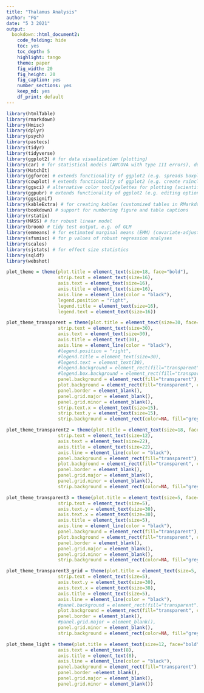 ---
title: "Thalamus Analysis"
author: "FG"
date: "5 3 2021"
output: 
  bookdown::html_document2:
    code_folding: hide
    toc: yes
    toc_depth: 5
    highlight: tango
    theme: paper
    fig_width: 20
    fig_height: 20
    fig_caption: yes
    number_sections: yes
    keep_md: yes
    df_print: default
---

```{r library, results='hide', message=FALSE, warning=FALSE} 
library(htmlTable)
library(rmarkdown)
library(Hmisc)
library(dplyr)
library(psych)
library(pastecs)
library(tidyr)
library(tidyverse)
library(ggplot2) # for data visualization (plotting)
library(car) # for statistical models (ANCOVA with type III errors), dummy coding
library(MatchIt)
library(ggforce) # extends functionality of ggplot2 (e.g. spreads boxplot facets (facet_wrap) over multiple pages)
library(cowplot) # extends functionality of ggplot2 (e.g. create raincloud plots)
library(ggsci) # alternative color tool/palettes for plotting (scientific journal style)
library(ggpubr) # extends functionality of ggplot2 (e.g. editing options for publication)
library(ggsignif)
library(kableExtra) # for creating kables (customized tables in RMarkdown output with styling options)
library(bookdown) # support for numbering figure and table captions
library(rstatix)
library(MASS) # for robust linear model
library(broom) # tidy test output, e.g. of GLM
library(emmeans) # for estimated marginal means (EMM) (covariate-adjusted means in ANCOVA)
library(sfsmisc) # for p values of robust regression analyses
library(scales)
library(sjstats) # for effect size statistics
library(sqldf)
library(webshot)
```

```{r figuresettings, results='hide', include=TRUE, message=FALSE, warning=FALSE}
plot_theme = theme(plot.title = element_text(size=18, face="bold"),
                   strip.text = element_text(size=16), 
                   axis.text = element_text(size=16), 
                   axis.title = element_text(size=16), 
                   axis.line = element_line(color = "black"), 
                   legend.position = "right", 
                   legend.title = element_text(size=16), 
                   legend.text = element_text(size=16)) 

plot_theme_transparent = theme(plot.title = element_text(size=30, face="bold"), 
                   strip.text = element_text(size=30), 
                   axis.text = element_text(size=30), 
                   axis.title = element_text(30), 
                   axis.line = element_line(color = "black"), 
                   #legend.position = "right", 
                   #legend.title = element_text(size=30), 
                   #legend.text = element_text(30),
                   #legend.background = element_rect(fill="transparent"),
                   #legend.box.background = element_rect(fill="transparent"),
                   panel.background = element_rect(fill="transparent"), 
                   plot.background = element_rect(fill="transparent", color=NA), 
                   panel.border = element_blank(),
                   panel.grid.major = element_blank(), 
                   panel.grid.minor = element_blank(),
                   strip.text.x = element_text(size=15),
                   strip.text.y = element_text(size=15),
                   strip.background = element_rect(color=NA, fill="grey90"))

plot_theme_transparent2 = theme(plot.title = element_text(size=18, face="bold"), 
                   strip.text = element_text(size=12), 
                   axis.text = element_text(size=22), 
                   axis.title = element_text(size=22), 
                   axis.line = element_line(color = "black"), 
                   panel.background = element_rect(fill="transparent"), 
                   plot.background = element_rect(fill="transparent", color=NA), 
                   panel.border = element_blank(),
                   panel.grid.major = element_blank(), 
                   panel.grid.minor = element_blank(), 
                   strip.background = element_rect(color=NA, fill="grey90"))

plot_theme_transparent3 = theme(plot.title = element_text(size=5, face="bold"), 
                   strip.text = element_text(size=5), 
                   axis.text.y = element_text(size=30),
                   axis.text.x = element_text(size=30),
                   axis.title = element_text(size=5), 
                   axis.line = element_line(color = "black"), 
                   panel.background = element_rect(fill="transparent"), 
                   plot.background = element_rect(fill="transparent", color=NA), 
                   panel.border = element_blank(),
                   panel.grid.major = element_blank(), 
                   panel.grid.minor = element_blank(), 
                   strip.background = element_rect(color=NA, fill="grey90"))

plot_theme_transparent3_grid = theme(plot.title = element_text(size=5, face="bold"), 
                   strip.text = element_text(size=5), 
                   axis.text.y = element_text(size=30),
                   axis.text.x = element_text(size=30),
                   axis.title = element_text(size=5), 
                   axis.line = element_line(color = "black"), 
                   #panel.background = element_rect(fill="transparent"), 
                   plot.background = element_rect(fill="transparent", color=NA), 
                   panel.border = element_blank(),
                   #panel.grid.major = element_blank(), 
                   panel.grid.minor = element_blank(), 
                   strip.background = element_rect(color=NA, fill="grey90"))

plot_theme_light = theme(plot.title = element_text(size=12, face="bold", hjust = 0.5),
                   axis.text = element_text(8), 
                   axis.title = element_text(8), 
                   axis.line = element_line(color = "black"),
                   panel.background = element_rect(fill="transparent"), 
                   panel.border =element_blank(),
                   panel.grid.major = element_blank(), 
                   panel.grid.minor = element_blank())

``` 